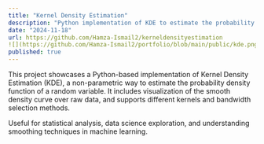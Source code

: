 ```yaml
---
title: "Kernel Density Estimation"
description: "Python implementation of KDE to estimate the probability density function of a given dataset."
date: "2024-11-18"
url: https://github.com/Hamza-Ismail2/kerneldensityestimation
![](https://github.com/Hamza-Ismail2/portfolio/blob/main/public/kde.png)
published: true
---
```


This project showcases a Python-based implementation of Kernel Density Estimation (KDE), a non-parametric way to estimate the probability density function of a random variable. It includes visualization of the smooth density curve over raw data, and supports different kernels and bandwidth selection methods.

Useful for statistical analysis, data science exploration, and understanding smoothing techniques in machine learning.
